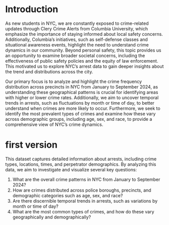 # Introduction

As new students in NYC, we are constantly exposed to crime-related updates through Clery Crime Alerts from Columbia University, which emphasize the importance of staying informed about local safety concerns. Additionally, Columbia’s initiatives, such as self-defense classes and situational awareness events, highlight the need to understand crime dynamics in our community. Beyond personal safety, this topic provides us an opportunity to examine broader societal concerns, including the effectiveness of public safety policies and the equity of law enforcement. This motivated us to explore NYC's arrest data to gain deeper insights about the trend and distributions across the city. 

Our primary focus is to analyze and highlight the crime frequency distribution across precincts in NYC from January to September 2024, as understanding these geographical patterns is crucial for identifying areas with higher or lower crime rates. Additionally, we aim to uncover temporal trends in arrests, such as fluctuations by month or time of day, to better understand when crimes are more likely to occur. Furthermore, we seek to identify the most prevalent types of crimes and examine how these vary across demographic groups, including age, sex, and race, to provide a comprehensive view of NYC’s crime dynamics.

# first version
This dataset captures detailed information about arrests, including crime types, locations, times, and perpetrator demographics. By analyzing this data, we aim to investigate and visualize several key questions: 

1. What are the overall crime patterns in NYC from January to September 2024?
2. How are crimes distributed across police boroughs, precincts, and demographic categories such as age, sex, and race?
3. Are there discernible temporal trends in arrests, such as variations by month or time of day?
4. What are the most common types of crimes, and how do these vary geographically and demographically?
